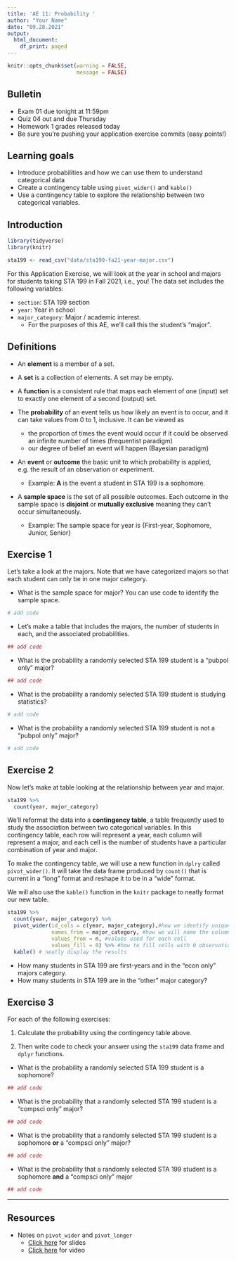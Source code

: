 ```yaml
---
title: 'AE 11: Probability '
author: "Your Name"
date: "09.28.2021"
output:
  html_document:
    df_print: paged
---
```


```r
knitr::opts_chunk$set(warning = FALSE, 
                      message = FALSE)
```

## Bulletin

- Exam 01 due tonight at 11:59pm
- Quiz 04 out and due Thursday
- Homework 1 grades released today
- Be sure you're pushing your application exercise commits (easy points!)

## Learning goals 

- Introduce probabilities and how we can use them to understand categorical data 
- Create a contingency table using `pivot_wider()` and `kable()`
- Use a contingency table to explore the relationship between two categorical variables.

## Introduction

```r
library(tidyverse)
library(knitr)
```

```r
sta199 <- read_csv("data/sta199-fa21-year-major.csv")
```

For this Application Exercise, we will look at the year in school and majors for students taking STA 199 in Fall 2021, i.e., you! The data set includes the following variables: 

- `section`: STA 199 section
- `year`: Year in school
- `major_category`: Major / academic interest. 
  - For the purposes of this AE, we'll call this the student's "major". 

## Definitions

- An **element** is a member of a set.

- A **set** is a collection of elements. A set may be empty.

- A **function** is a consistent rule that maps each element of one (input) set to exactly one element of a second (output) set.

- The **probability** of an event tells us how likely an event is to occur, and it can take values from 0 to 1, inclusive. It can be viewed as  
  - the proportion of times the event would occur if it could be observed an infinite number of times (frequentist paradigm)
  - our degree of belief an event will happen (Bayesian paradigm)

- An **event** or **outcome** the basic unit to which probability is applied, e.g. the result of an observation or experiment. 
  - Example: **A** is the event a student in STA 199 is a sophomore. 

- A **sample space** is the set of all possible outcomes. Each outcome in the sample space is **disjoint** or **mutually exclusive** meaning they can't occur simultaneously. 
   - Example: The sample space for year is {First-year, Sophomore, Junior, Senior}

## Exercise 1

Let's take a look at the majors. Note that we have categorized majors so that each student can only be in one major category. 

- What is the sample space for major? You can use code to identify the sample space. 

```r
# add code 

```

- Let's make a table that includes the majors, the number of students in each, and the associated probabilities. 

```r
## add code 

```

- What is the probability a randomly selected STA 199 student is a "pubpol only" major?  

```r
## add code 

```

- What is the probability a randomly selected STA 199 student is studying statistics? 

```r
# add code

```

- What is the probability a randomly selected STA 199 student is not a "pubpol only" major? 

```r
# add code

```


## Exercise 2

Now let's make at table looking at the relationship between year and major.

```r
sta199 %>%
  count(year, major_category)
```

We'll reformat the data into a **contingency table**, a table frequently used to study the association between two categorical variables. In this contingency table, each row will represent a year, each column will represent a major, and each cell is the number of students have a particular combination of year and major. 

To make the contingency table, we will use a new function in `dplry` called `pivot_wider()`. It will take the data frame produced by `count()` that is current in a "long" format and reshape it to be in a "wide" format. 

We will also use the `kable()` function in the `knitr` package to neatly format our new table.

```r
sta199 %>% 
  count(year, major_category) %>%
  pivot_wider(id_cols = c(year, major_category),#how we identify unique obs
              names_from = major_category, #how we will name the columns
              values_from = n, #values used for each cell
              values_fill = 0) %>% #how to fill cells with 0 observations 
  kable() # neatly display the results

```
- How many students in STA 199 are first-years and in the "econ only" majors category.
- How many students in STA 199 are in the "other" major category? 

## Exercise 3

For each of the following exercises:

(1) Calculate the probability using the contingency table above. 

(2) Then write code to check your answer using the  `sta199` data frame and `dplyr` functions. 

- What is the probability a randomly selected STA 199 student is a sophomore? 

```r
## add code 

```

- What is the probability that a randomly selected STA 199 student is a "compsci only" major? 

```r
## add code 

```


- What is the probability that a randomly selected STA 199 student is a sophomore **or** a "compsci only" major? 

```r
## add code 

```

- What is the probability that a randomly selected STA 199 student is a sophomore **and** a "compsci only" major

```r
## add code 

```


<hr> 

## Resources 

- Notes on `pivot_wider` and `pivot_longer`
  - [Click here](https://rstudio-education.github.io/datascience-box/course-materials/slides/u2-d09-tidying/u2-d09-tidying.html#1) for slides
  - [Click here](https://www.youtube.com/watch?v=x3KM5uxaFdI) for video